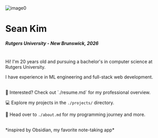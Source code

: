 
<div className="flex flex-col items-center justify-center mb-8">
    <Image
        src="./image0.jpg"
        alt="image0"
        width={300}
        height={225}
        className="w-32 h-auto rounded-full border-2 lg:w-52 lg:h-auto"
    />
    <Contacts />
</div>

# Sean Kim
##### Rutgers University - New Brunswick, 2026
<br/>
Hi! I'm 20 years old and pursuing a bachelor's in computer science at Rutgers University.

I have experience in ML engineering and full-stack web development. 

<br/>
📝 Interested? Check out `./resume.md` for my professional overview.

💻 Explore my projects in the `./projects/` directory.

🚀 Head over to `./about.md` for my programming journey and more.

<br/>
*inspired by Obsidian, my favorite note-taking app*